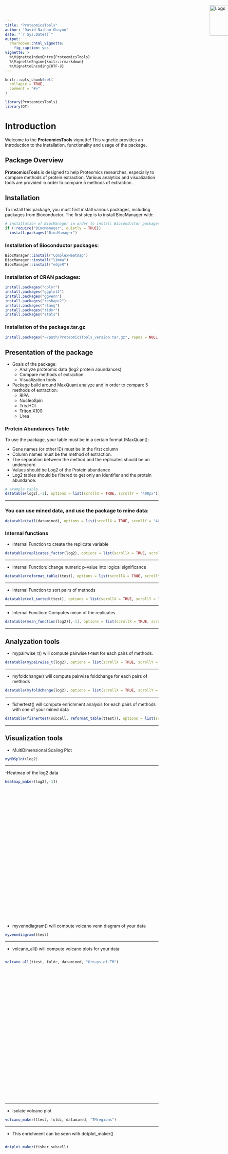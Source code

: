 ```yaml
---
title: "ProteomicsTools"
author: "David Nathan Ohayon"
date: "`r Sys.Date()`"
output: 
  rmarkdown::html_vignette:
    fig_caption: yes
vignette: >
  %\VignetteIndexEntry{ProteomicsTools}
  %\VignetteEngine{knitr::rmarkdown}
  %\VignetteEncoding{UTF-8}
---
```


```r
knitr::opts_chunk$set(
  collapse = TRUE,
  comment = "#>"
)
```


```r
library(ProteomicsTools)
library(DT)
```

# Introduction
![Logo](../data/UNIGE.png){width=200px height=100px style="position: absolute; top: 20px; left: 900px;"}
Welcome to the **ProteomicsTools** vignette! This vignette provides an introduction to the installation, functionality and usage of the package.


## Package Overview

**ProteomicsTools** is designed to help Proteomics researches, especially to compare methods of protein extraction. Various analytics and visualization tools are provided in order to compare 5 methods of extraction. 

## Installation 

To install this package, you must first install various packages, including packages from Bioconductor. The first step is to install BiocManager with:

```r
# installation of BiocManager in order to install Bioconductor packages:
if (!require("BiocManager", quietly = TRUE))
  install.packages("BiocManager")
```

### Installation of Bioconductor packages:
```r
BiocManager::install("ComplexHeatmap")
BiocManager::install("limma")
BiocManager::install("edgeR")
```

### Installation of CRAN packages:
```r
install.packages("dplyr")
install.packages("ggplot2")
install.packages("ggvenn")
install.packages("reshape2")
install.packages("rlang")
install.packages("tidyr")
install.packages("stats")
```

### Installation of the package.tar.gz
```r
install.packages("~/path/ProteomicsTools_version.tar.gz", repos = NULL, type = "source")
```

## Presentation of the package {.flexbox .vcenter}

- Goals of the package:
  - Analyze proteomic data (log2 protein abundances)
  - Compare methods of extraction
  - Visualization tools

- Package build around MaxQuant analyze and in order to compare 5 methods of extraction:
  - RIPA
  - NucleoSpin
  - Tris.HCl
  - Triton.X100
  - Urea
  
### Protein Abundances Table

To use the package, your table must be in a certain format (MaxQuant): 

- Gene names (or other ID) must be in the first column
- Column names must be the method of extraction. 
- The separation between the method and the replicates should be an underscore. 
- Values should be Log2 of the Protein abundance
- Log2 tables should be filtered to get only an identifier and the protein abundance:

```r
# example table
datatable(log2[,-1], options = list(scrollX = TRUE, scrollY = "400px"))
```

---

### You can use mined data, and use the package to mine data:

```r
datatable(tail(datamined), options = list(scrollX = TRUE, scrollY = "400px"))
```

### Internal functions


- Internal Function to create the replicate variable

```r
datatable(replicates_factor(log2), options = list(scrollX = TRUE, scrollY = "400px"))
```

---

- Internal Function: change numeric p-value into logical significance

```r
datatable(reformat_table(ttest), options = list(scrollX = TRUE, scrollY = "400px"))
```

---

- Internal Function to sort pairs of methods

```r
datatable(col_sorted(ttest), options = list(scrollX = TRUE, scrollY = "400px"))
```

---

- Internal Function: Computes mean of the replicates 

```r
datatable(mean_function(log2)[,-1], options = list(scrollX = TRUE, scrollY = "400px"))
```




---

## Analyzation tools

- mypairwise_t() will compute pairwise t-test for each pairs of methods.

```r
datatable(mypairwise_t(log2), options = list(scrollX = TRUE, scrollY = "400px"))
```

---


- myfoldchange() will compute pairwise foldchange for each pairs of methods

```r
datatable(myfoldchange(log2), options = list(scrollX = TRUE, scrollY = "400px"))
```


---

- fishertest() will compute enrichment analysis for each pairs of methods with one of your mined data

```r
datatable(fishertest(subcell, reformat_table(ttest)), options = list(scrollX = TRUE, scrollY = "400px"))
```


---

## Visualization tools

- MultiDimensional Scaling Plot

```r
myMDSplot(log2)
```

---

-Heatmap of the log2 data
<div style="height: 470px; overflow: scroll;">
```r
heatmap_maker(log2[,-1])
```
</div>


- myvenndiagram() will compute volcano venn diagram of your data

```r
myvenndiagram(ttest)
```

---

- volcano_all() will compute volcano plots for your data

<div style="height: 470px; overflow: scroll;">
```r
volcano_all(ttest, foldc, datamined, "Groups.of.TM")
```
</div>

---

- Isolate volcano plot

```r
volcano_maker(ttest, foldc, datamined, "TMregions")
```

---

- This enrichment can be seen with dotplot_maker()

<div style="height: 470px; overflow: scroll;">
```r
dotplot_maker(fisher_subcell)
```
</div>

---

## Datamining tools

The datamining tools are using NeXtProt's API to manage enrichment analysis. To this end, UniProt ID is needed to run the analysis. 
Since MaxQuant are giving UniProt ID, we can directly use them to get some of the protein's properties. However, with the complexity of those studies, it is usual to find a few proteins within the same row, which means that the identified peptides are shared between proteins. In that case, you should use proteinid_parser() to get only one protein per row, to send to NeXtProt.
You have the choice to use either all the identified proteins, either only the first one, which is usually the canonical of the implied gene:

```r
datatable(proteinid_parser(log2raw, "Majority.protein.IDs"), options = list(scrollX = TRUE, scrollY = "400px"))
```

You can also ask swissprot for the canonical ProteinID for a given gene. Since MaxQuant usually gives gene name, it can be useful to use that tool. Be careful though, gene names has to be the exact gene names as it appears on UniProt, otherwise you'll get NA values.

```r
get_swissprot_id("A2M", organism = 9606, reviewed="true")
```


You can also combine this function with another to use pbl package to apply to your column:

```r
uniprot_assembling(head(log2))
```

You can ask NeXtProt to mine IP, Mass, TMregions, glycosylation site, and subcellular location of the protein of interest.

```r
get_nextprot_PI("P01023")
get_nextprot_mass("P01023")
get_nextprot_transmembrane("P01023")
get_nextprot_glycosite("P01023")
get_nextprot_subcell("P01023")
```

You can also use another function in combination to apply to your column, which works for all above functions:

```r
datamining_assembling(head(subset(datamined, select = c(1:2))), "Subcell", get_nextprot_subcell)
```


As you can see, if you mine subcellular location and glycosylation site you will get strings columns. You can use the function below to transform this column into a new table:

```r
datatable(table_maker_from_strings(datamined$Subcell, df = datamined), options = list(scrollX = TRUE, scrollY = "400px"))
```

On the other hand, some columns will be number and won't be easy to be analyzed, you can use this function below:

```r
datatable(column_maker(subset(datamined, select=c(name, UniProtID, Mass)), "Mass", "BinaryMass"), options = list(scrollX = TRUE, scrollY = "400px"))



```

```r
datatable(column_maker(subset(datamined, select=c(name, UniProtID, IP)), "IP", "IPbinary"), options = list(scrollX = TRUE, scrollY = "400px"))
```

```r
datatable(column_maker(subset(datamined, select=c(name, UniProtID, TMregions)), "TMregions", "TMregionsGroups"), options = list(scrollX = TRUE, scrollY = "400px"))
```

